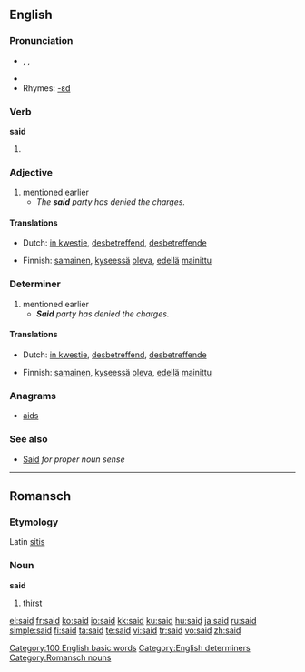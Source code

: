 {{rft}}
==English==

{{rank|an|we|who|44|said|would|been|will}}

===Pronunciation===
* {{enPR|sĕd}}, {{IPA|/sεd/}}, {{SAMPA|sEd/}}
* {{audio|en-us-said.ogg|Audio (US)}}
* Rhymes: [[Rhymes:English:-ɛd|-ɛd]]

===Verb===
'''said'''

# {{past of|say}}

===Adjective===
{{en-adj|-}}

# mentioned earlier
#* ''The '''said''' party has denied the charges.''

====Translations====
{{trans-top|mentioned earlier}}
* Dutch: [[in kwestie]], [[desbetreffend]], [[desbetreffende]]
{{trans-mid}}
* Finnish: [[samainen]], [[kyseessä]] [[olla|oleva]], [[edellä]] [[mainittu]]
{{trans-bottom}}


===Determiner===
{{en-det}}

# mentioned earlier
#* '''''Said''' party has denied the charges.''

====Translations====
{{trans-top|mentioned earlier}}
* Dutch: [[in kwestie]], [[desbetreffend]], [[desbetreffende]]
{{trans-mid}}
* Finnish: [[samainen]], [[kyseessä]] [[olla|oleva]], [[edellä]] [[mainittu]]
{{trans-bottom}}

===Anagrams===
* [[aids]]

===See also===
* [[Said]] ''for proper noun sense''

[[Category:100 English basic words]]
[[Category:English determiners]]

----

==Romansch==

===Etymology===
Latin [[sitis]]

===Noun===
'''said'''

# [[thirst]]

[[Category:Romansch nouns]]

[[el:said]]
[[fr:said]]
[[ko:said]]
[[io:said]]
[[kk:said]]
[[ku:said]]
[[hu:said]]
[[ja:said]]
[[ru:said]]
[[simple:said]]
[[fi:said]]
[[ta:said]]
[[te:said]]
[[vi:said]]
[[tr:said]]
[[vo:said]]
[[zh:said]]